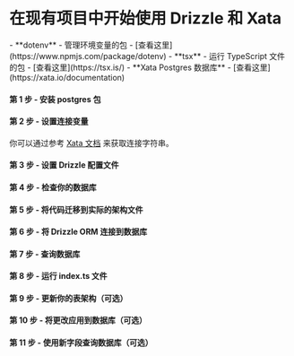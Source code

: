 
<Breadcrumbs/>

# 在现有项目中开始使用 Drizzle 和 Xata

<Prerequisites>
  - **dotenv** - 管理环境变量的包 - [查看这里](https://www.npmjs.com/package/dotenv)
  - **tsx** - 运行 TypeScript 文件的包 - [查看这里](https://tsx.is/)
  - **Xata Postgres 数据库** - [查看这里](https://xata.io/documentation)
</Prerequisites>

<FileStructure/>

#### 第 1 步 - 安装 **postgres** 包
<InstallPackages lib='postgres'/>

#### 第 2 步 - 设置连接变量

<SetupEnv env_variable='DATABASE_URL' />

你可以通过参考 [Xata 文档](https://xata.io/documentation/getting-started) 来获取连接字符串。

#### 第 3 步 - 设置 Drizzle 配置文件

<SetupConfig dialect='postgresql' env_variable='DATABASE_URL'/>

#### 第 4 步 - 检查你的数据库

<IntrospectPostgreSQL/>

#### 第 5 步 - 将代码迁移到实际的架构文件

<TransferCode/>

#### 第 6 步 - 将 Drizzle ORM 连接到数据库

<ConnectXata/>

#### 第 7 步 - 查询数据库

<QueryDatabase dialect='postgres-js' env_variable='DATABASE_URL'/>

#### 第 8 步 - 运行 index.ts 文件

<RunFile/>

#### 第 9 步 - 更新你的表架构（可选）

<UpdateSchema/>

#### 第 10 步 - 将更改应用到数据库（可选）

<ApplyChanges />

#### 第 11 步 - 使用新字段查询数据库（可选）

<QueryDatabaseUpdated dialect='postgres-js' env_variable='DATABASE_URL' />